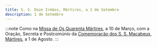 ```yaml
---
title: S. S. Doze Irmãos, Mártires, a 1 de Setembro
description: 1 de Setembro
---
```


:::note
Como na [Missa de Os Quarenta Mártires](/missal/santos/03-10), a 10 de Março,
com a Oração, Secreta e Postcomúnio da [Comemoração dos S. S. Macabeus, Mártires](/missal/santos/08-01), a 1 de Agosto.
:::
